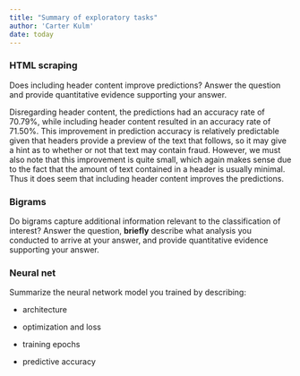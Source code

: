 ```yaml
---
title: "Summary of exploratory tasks"
author: 'Carter Kulm'
date: today
---
```


### HTML scraping

Does including header content improve predictions? Answer the question and provide quantitative evidence supporting your answer.

Disregarding header content, the predictions had an accuracy rate of 70.79%, while including header content resulted in an accuracy rate of 71.50%. This improvement in prediction accuracy is relatively predictable given that headers provide a preview of the text that follows, so it may give a hint as to whether or not that text may contain fraud. However, we must also note that this improvement is quite small, which again makes sense due to the fact that the amount of text contained in a header is usually minimal. Thus it does seem that including header content improves the predictions. 

### Bigrams

Do bigrams capture additional information relevant to the classification of interest? Answer the question, **briefly** describe what analysis you conducted to arrive at your answer, and provide quantitative evidence supporting your answer.



### Neural net

Summarize the neural network model you trained by describing:

-   architecture 

-   optimization and loss

-   training epochs

-   predictive accuracy
